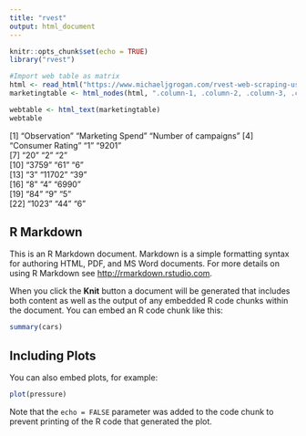 ```yaml
---
title: "rvest"
output: html_document
---
```


```r
knitr::opts_chunk$set(echo = TRUE)
library("rvest")

#Import web table as matrix
html <- read_html("https://www.michaeljgrogan.com/rvest-web-scraping-using-r/")
marketingtable <- html_nodes(html, ".column-1, .column-2, .column-3, .column-4")

webtable <- html_text(marketingtable)
webtable
```

 [1] "Observation"         "Marketing Spend"     "Number of campaigns"
 [4] "Consumer Rating"     "1"                   "9201"               
 [7] "20"                  "2"                   "2"                  
[10] "3759"                "61"                  "6"                  
[13] "3"                   "11702"               "39"                 
[16] "8"                   "4"                   "6990"               
[19] "84"                  "9"                   "5"                  
[22] "1023"                "44"                  "6"                 

## R Markdown

This is an R Markdown document. Markdown is a simple formatting syntax for authoring HTML, PDF, and MS Word documents. For more details on using R Markdown see <http://rmarkdown.rstudio.com>.

When you click the **Knit** button a document will be generated that includes both content as well as the output of any embedded R code chunks within the document. You can embed an R code chunk like this:

```r
summary(cars)
```

## Including Plots

You can also embed plots, for example:

```r
plot(pressure)
```

Note that the `echo = FALSE` parameter was added to the code chunk to prevent printing of the R code that generated the plot.
